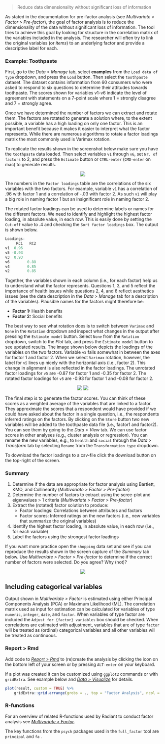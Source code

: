 > Reduce data dimensionality without significant loss of information

As stated in the documentation for pre-factor analysis (see _Multivariate > Factor > Pre-factor_), the goal of factor analysis is to reduce the dimensionality of the data without significant loss of information. The tool tries to achieve this goal by looking for structure in the correlation matrix of the variables included in the analysis. The researcher will often try to link the original variables (or _items_) to an underlying factor and provide a descriptive label for each.

### Example: Toothpaste

First, go to the _Data > Manage_ tab, select **examples** from the `Load data of type` dropdown, and press the `Load` button. Then select the `toothpaste` dataset. The dataset contains information from 60 consumers who were asked to respond to six questions to determine their attitudes towards toothpaste. The scores shown for variables v1-v6 indicate the level of agreement with statements on a 7-point scale where 1 = strongly disagree and 7 = strongly agree.

Once we have determined the number of factors we can extract and rotate them. The factors are rotated to generate a solution where, to the extent possible, a variable has a high loading on only one factor. This is an important benefit because it makes it easier to interpret what the factor represents. While there are numerous algorithms to rotate a factor loadings matrix the most commonly used is Varimax rotation.

To replicate the results shown in the screenshot below make sure you have the `toothpaste` data loaded. Then select variables `v1` through `v6`, set `Nr. of factors` to 2, and press the `Estimate` button or `CTRL-enter` (`CMD-enter` on mac) to generate results.

<p align="center"><img src="https://radiant-rstats.github.io/docs/multivariate/figures_multivariate//full_factor_summary.png"></p>

The numbers in the `Factor loadings` table are the correlations of the six variables with the two factors. For example, variable `v1` has a correlation of .96 with factor 1 and a correlation of -.03 with factor 2. As such `v1` will play a big role in naming factor 1 but an insignificant role in naming factor 2.

The rotated factor loadings can be used to determine labels or names for the different factors. We need to identify and highlight the highest factor loading, in absolute value, in each row. This is easily done by setting the `Cut-off` value to .4 and checking the `Sort factor loadings` box. The output is shown below.

```r
Loadings:
     RC1   RC2
v1  0.96
v5 -0.93
v3  0.93
v6        0.88
v4        0.85
v2        0.85
```

Together, the variables shown in each column (i.e., for each factor) help us to understand what the factor represents. Questions 1, 3, and 5 reflect the importance of health issues while questions 2, 4, and 6 reflect aesthetics issues (see the data description in the _Data > Manage_ tab for a description of the variables). Plausible names for the factors might therefore be:

* **Factor 1:** Health benefits
* **Factor 2:** Social benefits

The best way to see what rotation does is to switch between `Varimax` and `None` in the `Rotation` dropdown and inspect what changes in the output after pressing the `Estimate model` button. Select `None` from the `Rotation` dropdown, switch to the _Plot_ tab, and press the `Estimate model` button to see updated results. The image shown below depicts the loadings of the variables on the two factors. Variable `v5` falls somewhat in between the axes for factor 1 and factor 2. When we select `Varimax` rotation, however, the label for `v5` lines up nicely with the horizontal axis (i.e., factor 2). This change in alignment is also reflected in the factor loadings. The unrotated factor loadings for `v5` are -0.87 for factor 1 and -0.35 for factor 2. The rotated factor loadings for `v5` are -0.93 for factor 1 and -0.08 for factor 2.

<p align="center"><img src="https://radiant-rstats.github.io/docs/multivariate/figures_multivariate//full_factor_plot.png"> <img src="https://radiant-rstats.github.io/docs/multivariate/figures_multivariate//full_factor_plot_rotation.png"></p>

The final step is to generate the factor scores. You can think of these scores as a weighted average of the variables that are linked to a factor. They approximate the scores that a respondent would have provided if we could have asked about the factor in a single question, i.e., the respondents inferred ratings on the factors. By clicking on the `Store` button two new variables will be added to the toothpaste data file (i.e., factor1 and factor2). You can see them by going to the _Data > View_ tab. We can use factor scores in other analyses (e.g., cluster analysis or regression). You can rename the new variables, e.g., to `health` and `social` through the _Data > Transform_ tab by selecting `Rename` from the `Transformation type` dropdown.

To download the factor loadings to a csv-file click the download button on the top-right of the screen.

### Summary

1. Determine if the data are appropriate for factor analysis using Bartlett, KMO, and Collinearity (_Multivariate > Factor > Pre-factor_)
2. Determine the number of factors to extract using the scree-plot and eigenvalues > 1 criteria (_Multivariate > Factor > Pre-factor_)
3. Extract the (rotated) factor solution to produce:
	- Factor loadings: Correlations between attributes and factors
	- Factor scores: Inferred ratings on the new factors (i.e., new variables that summarize the original variables)
5. Identify the highest factor loading, in absolute value, in each row (i.e., for each variable)
4. Label the factors using the strongest factor loadings

If you want more practice open the `shopping` data set and see if you can reproduce the results shown in the screen capture of the _Summary_ tab below. Use _Multivariate > Factor > Pre-factor_ to determine if the correct number of factors were selected. Do you agree? Why (not)?

<p align="center"><img src="https://radiant-rstats.github.io/docs/multivariate/figures_multivariate//full_factor_summary_shopping.png"></p>

## Including categorical variables

Output shown in _Multivariate > Factor_ is estimated using either Principal Components Analysis (PCA) or Maximum Likelihood (ML). The correlation matrix used as input for estimation can be calculated for variables of type `numeric`, `integer`, `date`, and `factor`. When variables of type factor are included the `Adjust for {factor} variables` box should be checked. When correlations are estimated with adjustment, variables that are of type `factor` will be treated as (ordinal) categorical variables and all other variables will be treated as continuous.

### Report > Rmd

Add code to <a href="https://radiant-rstats.github.io/docs/data/report_rmd.html" target="_blank">_Report > Rmd_</a> to (re)create the analysis by clicking the <i title="report results" class="fa fa-edit"></i> icon on the bottom left of your screen or by pressing `ALT-enter` on your keyboard. 

If a plot was created it can be customized using `ggplot2` commands or with `gridExtra`. See example below and <a href="https://radiant-rstats.github.io/docs/data/visualize.html" target="_blank">_Data > Visualize_</a> for details.

```r
plot(result, custom = TRUE) %>%
	gridExtra::grid.arrange(grobs = ., top = "Factor Analysis", ncol = 2)
```

### R-functions

For an overview of related R-functions used by Radiant to conduct factor analysis see <a href = "https://radiant-rstats.github.io/radiant.multivariate/reference/index.html#section-multivariate-factor" target="_blank">_Multivariate > Factor_</a>.

The key functions from the `psych` packages used in the `full_factor` tool are `principal` and `fa` . 
